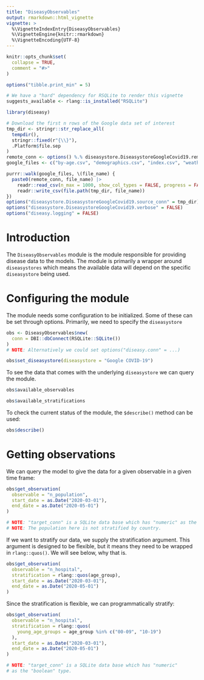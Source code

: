 ```yaml
---
title: "DiseasyObservables"
output: rmarkdown::html_vignette
vignette: >
  %\VignetteIndexEntry{DiseasyObservables}
  %\VignetteEngine{knitr::rmarkdown}
  %\VignetteEncoding{UTF-8}
---
```


```r
knitr::opts_chunk$set(
  collapse = TRUE,
  comment = "#>"
)

options("tibble.print_min" = 5)

# We have a "hard" dependency for RSQLite to render this vignette
suggests_available <- rlang::is_installed("RSQLite")
```

```r
library(diseasy)
```

```r
# Download the first n rows of the Google data set of interest
tmp_dir <- stringr::str_replace_all(
  tempdir(),
  stringr::fixed(r"{\\}"),
  .Platform$file.sep
)
remote_conn <- options() %.% diseasystore.DiseasystoreGoogleCovid19.remote_conn
google_files <- c("by-age.csv", "demographics.csv", "index.csv", "weather.csv")

purrr::walk(google_files, \(file_name) {
  paste0(remote_conn, file_name) |>
    readr::read_csv(n_max = 1000, show_col_types = FALSE, progress = FALSE) |>
    readr::write_csv(file.path(tmp_dir, file_name))
})
options("diseasystore.DiseasystoreGoogleCovid19.source_conn" = tmp_dir)
options("diseasystore.DiseasystoreGoogleCovid19.verbose" = FALSE)
options("diseasy.logging" = FALSE)
```

# Introduction
The `DiseasyObservables` module is the module responsible for providing disease data to the models.
The module is primarily a wrapper around `diseasystores` which means the available data will depend on the specific
`diseasystore` being used.

# Configuring the module
The module needs some configuration to be initialized. Some of these can be set through options.
Primarily, we need to specify the `diseasystore`
```r
obs <- DiseasyObservables$new(
  conn = DBI::dbConnect(RSQLite::SQLite())
)
# NOTE: Alternatively we could set options("diseasy.conn" = ...)

obs$set_diseasystore(diseasystore = "Google COVID-19")
```

To see the data that comes with the underlying `diseasystore` we can query the module.
```r
obs$available_observables
```

```r
obs$available_stratifications
```

To check the current status of the module, the `$describe()` method can be used:
```r
obs$describe()
```

# Getting observations
We can query the model to give the data for a given observable in a given time frame:
```r
obs$get_observation(
  observable = "n_population",
  start_date = as.Date("2020-03-01"),
  end_date = as.Date("2020-05-01")
)

# NOTE: "target_conn" is a SQLite data base which has "numeric" as the "date" type.
# NOTE: The population here is not stratified by country.
```

If we want to stratify our data, we supply the stratification argument.
This argument is designed to be flexible, but it means they need to be wrapped in `rlang::quos()`.
We will see below, why that is.
```r
obs$get_observation(
  observable = "n_hospital",
  stratification = rlang::quos(age_group),
  start_date = as.Date("2020-03-01"),
  end_date = as.Date("2020-05-01")
)
```

Since the stratification is flexible, we can programmatically stratify:
```r
obs$get_observation(
  observable = "n_hospital",
  stratification = rlang::quos(
    young_age_groups = age_group %in% c("00-09", "10-19")
  ),
  start_date = as.Date("2020-03-01"),
  end_date = as.Date("2020-05-01")
)

# NOTE: "target_conn" is a SQLite data base which has "numeric"
# as the "boolean" type.
```

